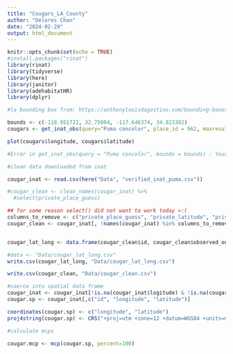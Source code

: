 ```yaml
---
title: "Cougars_LA_County"
author: "Delores Chan"
date: "2024-02-29"
output: html_document
---
```


```r
knitr::opts_chunk$set(echo = TRUE)
#install.packages("rinat")
library(rinat)
library(tidyverse)
library(here)
library(janitor)
library(adehabitatHR)
library(dplyr)
```


```r
#la bounding box from: https://anthonylouisdagostino.com/bounding-boxes-for-all-us-counties/

bounds <- c(-118.951721, 32.75004, -117.646374,	34.823302)
cougars <- get_inat_obs(query="Puma concolor", place_id = 962, maxresults=5000)

plot(cougars$longitude, cougars$latitude)

#Error in get_inat_obs(query = "Puma concolor", bounds = bounds) : Your search returned zero results. Either your species of interest has no records or you entered an invalid search.
```

```r
#clean data downloaded from inat

cougar_inat <- read.csv(here("Data", "verified_inat_puma.csv"))

#cougar_clean <- clean_names(cougar_inat) %>% 
  #select(private_place_guess)

## for some reason select() did not want to work today >:(
columns_to_remove <- c("private_place_guess", "private_latitude", "private_longitude")
cougar_clean <- cougar_inat[, !names(cougar_inat) %in% columns_to_remove]


cougar_lat_long <- data.frame(cougar_clean$id, cougar_clean$observed_on, cougar_clean$latitude, cougar_clean$longitude)
```


```r

#data <- "Data/cougar_lat_long.csv"
write.csv(cougar_lat_long, "Data/cougar_lat_long.csv")

write.csv(cougar_clean, "Data/cougar_clean.csv")
```


```r
#coerce into spatial data frame 
cougar_inat <- cougar_inat[!is.na(cougar_inat$logitude) & !is.na(cougar_inat$latitude),]
cougar.sp <- cougar_inat[,c("id", "longitude", "latitude")]

coordinates(cougar.sp) <- c("longitude", "latitude")
proj4string(cougar.sp) <- CRS("+proj=utm +zone=12 +datum=WGS84 +units=m +no_defs")
```

```r
#calculate mcps 

cougar.mcp <- mcp(cougar.sp, percent=100)
```

